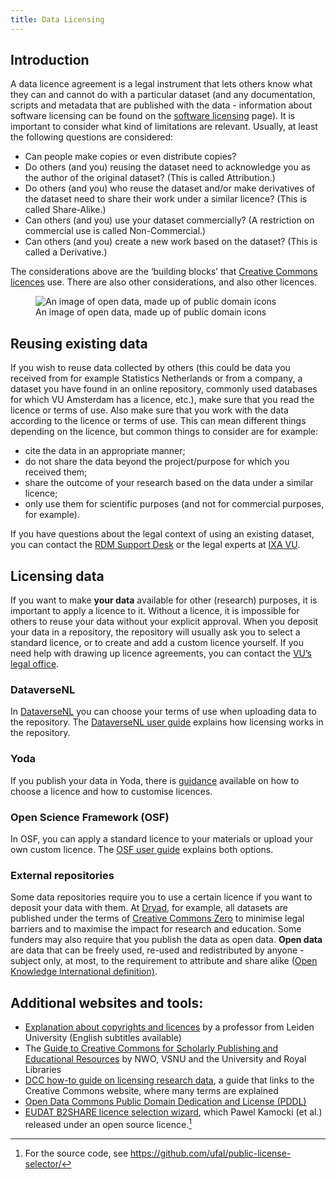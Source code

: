```yaml
---
title: Data Licensing
---
```


## Introduction

A data licence agreement is a legal instrument that lets others know what they can and cannot do with a particular dataset (and any documentation, scripts and metadata that are published with the data - information about software licensing can be found on the [software licensing](../topics/software-licensing.qmd) page). It is important to consider what kind of limitations are relevant. Usually, at least the following questions are considered:

* Can people make copies or even distribute copies?
* Do others (and you) reusing the dataset need to acknowledge you as the author of the original dataset? (This is called Attribution.)
* Do others (and you) who reuse the dataset and/or make derivatives of the dataset need to share their work under a similar licence? (This is called Share-Alike.)
* Can others (and you) use your dataset commercially? (A restriction on commercial use is called Non-Commercial.)
* Can others (and you) create a new work based on the dataset? (This is called a Derivative.)

The considerations above are the 'building blocks' that [Creative Commons licences](https://creativecommons.org/share-your-work/cclicenses/) use. There are also other considerations, and also other licences.

![An image of open data, made up of public domain icons](../public/Open_Data_CC0_Wikidata.gif)

## Reusing existing data

If you wish to reuse data collected by others (this could be data you received from for example Statistics Netherlands or from a company, a dataset you have found in an online repository, commonly used databases for which VU Amsterdam has a licence, etc.), make sure that you read the licence or terms of use. Also make sure that you work with the data according to the licence or terms of use. This can mean different things depending on the licence, but common things to consider are for example: 

* cite the data in an appropriate manner;
* do not share the data beyond the project/purpose for which you received them;
* share the outcome of your research based on the data under a similar licence;
* only use them for scientific purposes (and not for commercial purposes, for example).

If you have questions about the legal context of using an existing dataset, you can contact the [RDM Support Desk](mailto:rdm@vu.nl) or the legal experts at [IXA VU](mailto:ixa@vu.nl).

## Licensing data

If you want to make **your data** available for other (research) purposes, it is important to apply a licence to it. Without a licence, it is impossible for others to reuse your data without your explicit approval. When you deposit your data in a repository, the repository will usually ask you to select a standard licence, or to create and add a custom licence yourself. If you need help with drawing up licence agreements, you can contact the [VU's legal office](https://vu.nl/en/research/portal/research-impact-support-portal/check-legal-support).

### DataverseNL

In [DataverseNL](./dataversenl.qmd) you can choose your terms of use when uploading data to the repository. The [DataverseNL user guide](https://guides.dataverse.org/en/latest/user/dataset-management.html#terms) explains how licensing works in the repository.

### Yoda

If you publish your data in Yoda, there is [guidance](https://yoda.vu.nl/site/getting-started/selecting-license.html) available on how to choose a licence and how to customise licences. 

### Open Science Framework (OSF)

In OSF, you can apply a standard licence to your materials or upload your own custom licence. The [OSF user guide](https://help.osf.io/article/288-license-your-project#Upload-your-own-license) explains both options.

### External repositories

Some data repositories require you to use a certain licence if you want to deposit your data with them. At [Dryad](https://datadryad.org/), for example, all datasets are published under the terms of [Creative Commons Zero](https://creativecommons.org/share-your-work/public-domain/cc0/) to minimise legal barriers and to maximise the impact for research and education. Some funders may also require that you publish the data as open data. **Open data** are data that can be freely used, re-used and redistributed by anyone - subject only, at most, to the requirement to attribute and share alike ([Open Knowledge International definition)](https://opendatahandbook.org/guide/en/what-is-open-data/). 

## Additional websites and tools:

* [Explanation about copyrights and licences](https://www.youtube.com/watch?v=_J26POpb-rQ&feature=youtu.be) by a professor from Leiden University (English subtitles available)
* The [Guide to Creative Commons for Scholarly Publishing and Educational Resources](https://zenodo.org/record/4090923#.X6ugz1DvJPY) by NWO, VSNU and the University and Royal Libraries
* [DCC how-to guide on licensing research data](https://www.dcc.ac.uk/guidance/how-guides/license-research-data), a guide that links to the Creative Commons website, where many terms are explained
* [Open Data Commons Public Domain Dedication and License (PDDL)](https://opendatacommons.org/licenses/pddl/)
* [EUDAT B2SHARE licence selection wizard](https://ufal.github.io/public-license-selector/), which Pawel Kamocki (et al.) released under an open source licence.[^1]

[^1]: For the source code, see <https://github.com/ufal/public-license-selector/>
